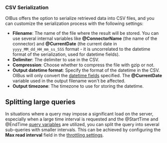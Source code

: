 ### CSV Serialization

OIBus offers the option to serialize retrieved data into CSV files, and you can customize the serialization process with the following
settings:

- **Filename**: The name of the file where the result will be stored. You can use several internal variables like **@ConnectorName** (the
  name of the connector) and **@CurrentDate** (the current date in `yyyy_MM_dd_HH_mm_ss_SSS` format - it is uncorrelated to the datetime
  format of the serialization, used for datetime fields).
- **Delimiter**: The delimiter to use in the CSV.
- **Compression**: Choose whether to compress the file with gzip or not.
- **Output datetime format**: Specify the format of the datetime in the CSV. OIBus will only convert the [datetime fields](#datetime-fields)
  specified. The **@CurrentDate** variable used in the output filename won't be affected.
- **Output timezone**: The timezone to use for storing the datetime.

## Splitting large queries

In situations where a query may impose a significant load on the server, especially when a large time interval is requested and the
@StartTime and @EndTime [query variables](#query-variables) are utilized, you can split the query into several sub-queries with smaller
intervals. This can be achieved by configuring the **Max read interval** field in the [throttling settings](#throttling-settings).
